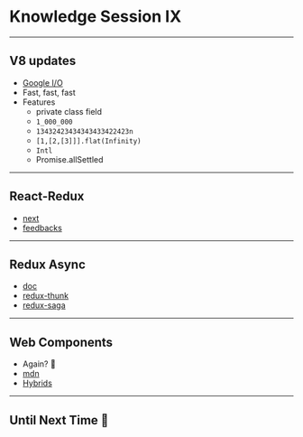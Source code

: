 
<Head>
    <title>Knowledge Session IX 🤯</title>
</Head>

# Knowledge Session IX

---

## V8 updates

-   [Google I/O](https://twitter.com/v8js/status/1126513406129901574/photo/1?ref_src=twsrc%5Etfw%7Ctwcamp%5Eembeddedtimeline%7Ctwterm%5Eprofile%3Av8js&ref_url=https%3A%2F%2Fv8.dev%2F)
-   Fast, fast, fast
-   Features
    -   private class field
    -   `1_000_000`
    -   `13432423434343433422423n`
    -   `[1,[2,[3]]].flat(Infinity)`
    -   `Intl`
    -   Promise.allSettled

---

## React-Redux

-   [next](https://react-redux.js.org/next/api/hooks)
-   [feedbacks](https://github.com/reduxjs/react-redux/issues/1252#issuecomment-488160930)

---

## Redux Async

-   [doc](https://redux.js.org/advanced/async-actions)
-   [redux-thunk](https://github.com/reduxjs/redux-thunk)
-   [redux-saga](https://github.com/redux-saga/redux-saga)

---

## Web Components

-   Again? 🤣
-   [mdn](https://developer.mozilla.org/en-US/docs/Web/Web_Components/Using_custom_elements#High-level_view)
-   [Hybrids](https://github.com/hybridsjs/hybrids)

---

## Until Next Time 👋
